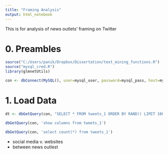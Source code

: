 ```yaml
---
title: "Framing Analysis"
output: html_notebook
---
```


This is for analysis of news outlets' framing on Twitter

# 0. Preambles

```r
source("C:/Users/panik/Dropbox/Dissertation/text_mining_functions.R")
source("mysql_cred.R")
library(glmnetUtils)
```

```r
con <- dbConnect(MySQL(), user=mysql_user, password=mysql_pass, host=mysql_host, db=mysql_db)
```

# 1. Load Data
```r
dt <- dbGetQuery(con, "SELECT * FROM tweets_1 ORDER BY RAND() LIMIT 1000")
```


```r
dbGetQuery(con, 'show columns from tweets_1')
```

```r
dbGetQuery(con, 'select count(*) from tweets_1')
```


* social media v. websites
* between news outlest
